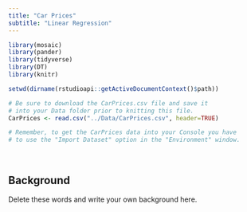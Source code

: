 ```yaml
---
title: "Car Prices"
subtitle: "Linear Regression"
---
```



```r
library(mosaic)
library(pander)
library(tidyverse)
library(DT) 
library(knitr)

setwd(dirname(rstudioapi::getActiveDocumentContext()$path))

# Be sure to download the CarPrices.csv file and save it
# into your Data folder prior to knitting this file.
CarPrices <- read.csv("../Data/CarPrices.csv", header=TRUE)

# Remember, to get the CarPrices data into your Console you have
# to use the "Import Dataset" option in the "Environment" window.

```

<br>

## Background

Delete these words and write your own background here.  

